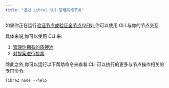 ```yaml
---
title: "通过 Libra2 CLI 管理网络节点"
---
```


如果你正在运行[验证节点或验证全节点(VFN)](/zh/network/nodes/validator-node),你可以使用 CLI 与你的节点交互.

具体来说,你可以使用 CLI 来:

1. [管理你拥有的质押池](/zh/network/nodes/validator-node/connect-nodes/staking-pool-operations).
2. [对提案进行投票](/zh/network/nodes/validator-node/connect-nodes/staking-pool-voter).

除此之外,你可以运行以下帮助命令来查看 CLI 可以执行的更多与节点操作相关的专门命令:

```shellscript filename="Terminal"
libra2 node --help
```
